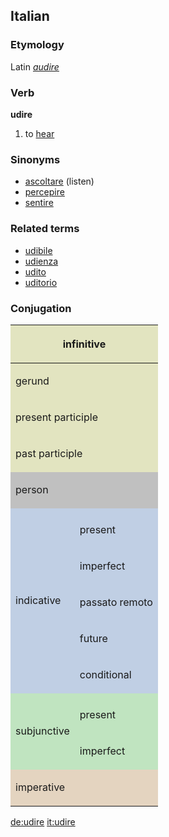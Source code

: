 ==Italian==
===Etymology===
Latin ''[[audire]]''
===Verb===
'''udire'''

# to [[hear]]

===Sinonyms===
*[[ascoltare]] (listen)
*[[percepire]]
*[[sentire]]

===Related terms===
*[[udibile]]
*[[udienza]]
*[[udito]]
*[[uditorio]]

===Conjugation===

<center>
{| style="background:#F0F0F0"

|-
! colspan="3" style="background:#e2e4c0" | infinitive
| colspan="5" | udire

|-
! colspan="3" style="background:#e2e4c0" | gerund
| colspan="5" | udendo

|-
! colspan="3" style="background:#e2e4c0" | present participle
| colspan="5" | [[udente]]

|-
! colspan="3" style="background:#e2e4c0" | past participle
| colspan="5" | [[udito]]

|-
! colspan="2" rowspan="2" style="background:#C0C0C0" | person
! colspan="3" style="background:#C0C0C0" | singular
! colspan="3" style="background:#C0C0C0" | plural

|-
! style="background:#C0C0C0;width:12.5%" | first
! style="background:#C0C0C0;width:12.5%" | second
! style="background:#C0C0C0;width:12.5%" | third
! style="background:#C0C0C0;width:12.5%" | first
! style="background:#C0C0C0;width:12.5%" | second
! style="background:#C0C0C0;width:12.5%" | third

|-
! rowspan="6" style="background:#c0cfe4" | indicative

! style="background:#c0cfe4" colspan="1" | 
! style="background:#c0cfe4" | io
! style="background:#c0cfe4" | tu
! style="background:#c0cfe4" | lui/lei
! style="background:#c0cfe4" | noi
! style="background:#c0cfe4" | voi
! style="background:#c0cfe4" | loro

|-
! style="height:3em;background:#c0cfe4" | present
| odo
| odi
| ode
| udiamo
| udite
| odono

|-
! style="height:3em;background:#c0cfe4" | imperfect
| udivo
| udivi
| udiva
| udivamo
| udivate
| udivano

|-
! style="height:3em;background:#c0cfe4" | passato remoto
| udii
| udisti
| udì
| udimmo
| udiste
| udirono

|-
! style="height:3em;background:#c0cfe4" | future
| udirò, udrò
| udirai, udrai
| udirà, udrà
| udiremo, udremo
| udirete, udrere
| udiranno, udranno

|-
! style="height:3em;background:#c0cfe4" | conditional
| udirei, udrei
| udiresti, udresti
| udirebbe, udrebbe
| udiremmo, udremmo
| udireste, udreste
| udirebbero, udrebbero

|-
! rowspan="3" style="background:#c0e4c0" | subjunctive
! style="background:#c0e4c0" | 
! style="background:#c0e4c0" | che io
! style="background:#c0e4c0" | che tu
! style="background:#c0e4c0" | che lui/che lei
! style="background:#c0e4c0" | che noi
! style="background:#c0e4c0" | che voi
! style="background:#c0e4c0" | che loro

|-
! style="height:3em;background:#c0e4c0" | present
| oda
| oda
| oda
| udiamo
| udiate
| odano

|-
! style="height:3em;background:#c0e4c0" rowspan="1" | imperfect
| udissi
| udissi
| udisse
| udissimo
| udiste
| udissero

|-
! colspan="2" rowspan="2" style="height:3em;background:#e4d4c0" | imperative
! style="background:#e4d4c0" | -
! style="background:#e4d4c0" | tu
! style="background:#e4d4c0" | lui/lei
! style="background:#e4d4c0" | noi
! style="background:#e4d4c0" | voi
! style="background:#e4d4c0" | loro

|-
|
| odi
| oda
| udiamo
| udite
| odano

|}
</center>

[[de:udire]]
[[it:udire]]
